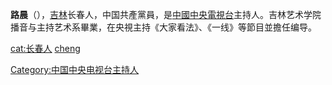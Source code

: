 {{about|中央電視台主持人|女演員|路晨}}
{{BLP unsourced|time=2022-03-31T06:30:18+00:00}}
{{藝人
|姓名 = 路晨
|類型 = 節目主持
|暱稱 = 
|圖片 = 
|圖片簡介 = 
|國籍 = {{PRC}}
|出生日期 = {{bya|1982}}
|出生地点 =  {{CHN}}[[吉林|吉林]]长春
|語言 =  [[普通話|普通話]]  
|配偶 = 
|母校 = 吉林艺术学院播音与主持艺术系
|出道作 = 大家看法
|出道日期 = 2005年
|代表作 = 一线
|活躍年代 = 2006年～ 
|經紀公司 = 
|網站 = 
}}
'''路晨'''（{{bd|1982年|}}），[[吉林|吉林]]长春人，中国共產黨員，是[[中國中央電視台|中國中央電視台]]主持人。吉林艺术学院播音与主持艺术系畢業，在央視主持《大家看法》、《一线》等節目並擔任编导。

{{DEFAULTSORT:lu cheng}}
[[cat:长春人|cat:长春人]]
[[cat:路姓|cheng]]
[[Category:中国中央电视台主持人|Category:中国中央电视台主持人]]
{{china-bio-stub}}